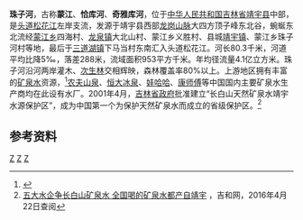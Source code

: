 {{Infobox river
| name               = 珠子河
| image              = 
| image_size         = 
| image_caption      = 
| map                = Map of the Toudaosonghua River.jpg
| map_size           = 300px
| map_caption        = 头道松花江流域地图
| map_alt            = 
<!---------------------- BASIN -->
| river_system       = [[第二松花江|第二松花江]]
| source1_location   = [[吉林省|吉林省]][[靖宇县|靖宇县]][[蒙江乡|蒙江乡]][[龙岗山|龙岗山脉]]大四方顶子峰东北谷
| mouth_location     = 吉林省靖宇县[[三道湖镇|三道湖镇]]下马当村[[头道松花江|头道松花江]]
| altitude_difference= 288 m
| basin_size         = 953 km<sup>2</sup>
| basin_countries    = {{PRC}}
| basin_cities       = 靖宇县
| basin_landmarks    = 
| basin_population   = 
<!---------------------- PHYSIOGNOMY -->
| length             = 80.3 km
| width_avg          = 60 m
| discharge1_max     = 538 m<sup>3</sup>/s
<!---------------------- FEATURES -->
| tributaries_left   = [[龙泉河_(珠子河)|龙泉河]]、[[板石河_(珠子河)|板石河]]、[[八宝栏子河|八宝栏子河]]、[[小沙河_(珠子河)|小沙河]]、[[四道河|四道河]]
| tributaries_right  = [[黄泥河_(珠子河)|黄泥河]]、[[青龙河_(珠子河)|青龙河]]、[[三道蒙江河|三道蒙江河]]、[[海龙河_(珠子河)|海龙河]]、[[龙湾河_(珠子河)|龙湾河]]
| waterbodies        = 
| waterfalls         = 
| bridges            = 
| ports              = 
| custom_label       = 
| custom_data        = 
| extra              = 
}}
'''珠子河'''，古称'''蒙江'''、'''恰库河'''、'''奇雅库河'''，位于[[中华人民共和国|中华人民共和国]][[吉林省|吉林省]][[靖宇县|靖宇县]]中部，是[[头道松花江|头道松花江]]左岸支流，发源于靖宇县西部[[龙岗山|龙岗山脉]]大四方顶子峰东北谷，蜿蜒东北流经[[蒙江乡|蒙江乡]]四海村、[[龙泉镇_(靖宇县)|龙泉镇]]大北山村、蒙江乡义胜村、县城[[靖宇镇|靖宇镇]]、蒙江乡珠子河村等地，最后于[[三道湖镇|三道湖镇]]下马当村东南汇入头道松花江。河长80.3千米，河道平均比降5‰，落差288米，流域面积953平方千米。年均径流量4.1亿立方米。珠子河沿河两岸灌木、[[次生林|次生林]]交相辉映，森林覆盖率80%以上。上游地区拥有丰富的[[矿泉水|矿泉水]]资源，<ref name="中国河湖大典">{{cite book zh |author=《[[中国河湖大典|中国河湖大典]]》编纂委员会 |title=《中国河湖大典·黑龙江、辽河卷》 |format=M |edition=1 |location=北京 |publisher=中国水利水电出版社 |date=2014年4月 |pages=124页 |id= ISBN 978-7-5170-1950-3}}</ref>[[农夫山泉|农夫山泉]]、[[恒大冰泉|恒大冰泉]]、[[娃哈哈|娃哈哈]]、[[康师傅|康师傅]]等中国国内主要矿泉水生产商均在此设有水厂。2001年4月，[[吉林省人民政府|吉林省政府]]批准建立“长白山天然矿泉水靖宇水源保护区”，成为中国第一个为保护天然矿泉水而成立的省级保护区。<ref>[http://news.365jilin.com/html/20140612/2055618.shtml 五大水企争长白山矿泉水 全国喝的矿泉水都产自靖宇] {{webarchive|url=https://web.archive.org/web/20150630121155/http://news.365jilin.com/html/20140612/2055618.shtml |date=2015-06-30 }}，吉和网，2016年4月22日查阅</ref>
==参考资料==
{{reflist}}
[[Category:松花江水系|Z]]
[[Category:吉林河流|Z]]
[[Category:靖宇县|Z]]